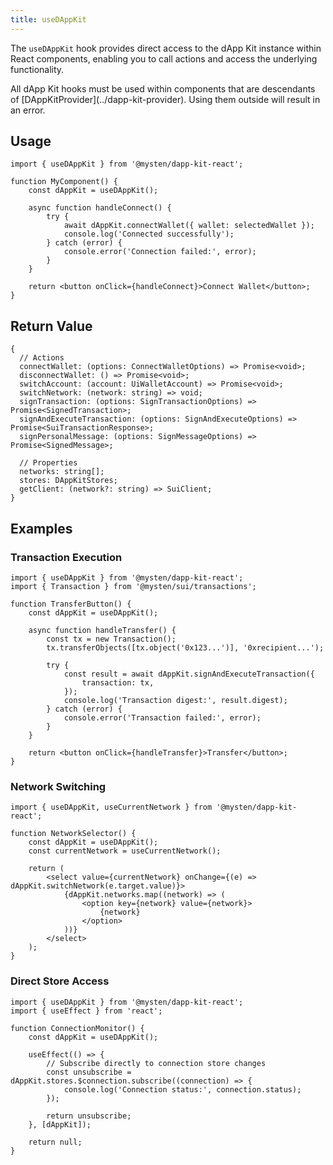 ```yaml
---
title: useDAppKit
---
```


The `useDAppKit` hook provides direct access to the dApp Kit instance within React components,
enabling you to call actions and access the underlying functionality.

<Callout type="warn">
	All dApp Kit hooks must be used within components that are descendants of
	[DAppKitProvider](../dapp-kit-provider). Using them outside will result in an error.
</Callout>

## Usage

```tsx
import { useDAppKit } from '@mysten/dapp-kit-react';

function MyComponent() {
	const dAppKit = useDAppKit();

	async function handleConnect() {
		try {
			await dAppKit.connectWallet({ wallet: selectedWallet });
			console.log('Connected successfully');
		} catch (error) {
			console.error('Connection failed:', error);
		}
	}

	return <button onClick={handleConnect}>Connect Wallet</button>;
}
```

## Return Value

```tsx
{
  // Actions
  connectWallet: (options: ConnectWalletOptions) => Promise<void>;
  disconnectWallet: () => Promise<void>;
  switchAccount: (account: UiWalletAccount) => Promise<void>;
  switchNetwork: (network: string) => void;
  signTransaction: (options: SignTransactionOptions) => Promise<SignedTransaction>;
  signAndExecuteTransaction: (options: SignAndExecuteOptions) => Promise<SuiTransactionResponse>;
  signPersonalMessage: (options: SignMessageOptions) => Promise<SignedMessage>;

  // Properties
  networks: string[];
  stores: DAppKitStores;
  getClient: (network?: string) => SuiClient;
}
```

## Examples

### Transaction Execution

```tsx
import { useDAppKit } from '@mysten/dapp-kit-react';
import { Transaction } from '@mysten/sui/transactions';

function TransferButton() {
	const dAppKit = useDAppKit();

	async function handleTransfer() {
		const tx = new Transaction();
		tx.transferObjects([tx.object('0x123...')], '0xrecipient...');

		try {
			const result = await dAppKit.signAndExecuteTransaction({
				transaction: tx,
			});
			console.log('Transaction digest:', result.digest);
		} catch (error) {
			console.error('Transaction failed:', error);
		}
	}

	return <button onClick={handleTransfer}>Transfer</button>;
}
```

### Network Switching

```tsx
import { useDAppKit, useCurrentNetwork } from '@mysten/dapp-kit-react';

function NetworkSelector() {
	const dAppKit = useDAppKit();
	const currentNetwork = useCurrentNetwork();

	return (
		<select value={currentNetwork} onChange={(e) => dAppKit.switchNetwork(e.target.value)}>
			{dAppKit.networks.map((network) => (
				<option key={network} value={network}>
					{network}
				</option>
			))}
		</select>
	);
}
```

### Direct Store Access

```tsx
import { useDAppKit } from '@mysten/dapp-kit-react';
import { useEffect } from 'react';

function ConnectionMonitor() {
	const dAppKit = useDAppKit();

	useEffect(() => {
		// Subscribe directly to connection store changes
		const unsubscribe = dAppKit.stores.$connection.subscribe((connection) => {
			console.log('Connection status:', connection.status);
		});

		return unsubscribe;
	}, [dAppKit]);

	return null;
}
```
